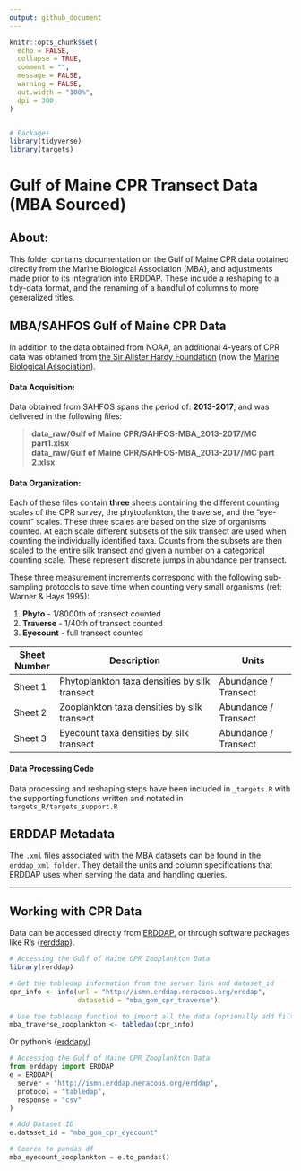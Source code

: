 ```yaml
---
output: github_document
---
```


<!-- README.md is generated from README.Rmd. Please edit that file -->

```r
knitr::opts_chunk$set(
  echo = FALSE,
  collapse = TRUE,
  comment = "",
  message = FALSE,
  warning = FALSE,
  out.width = "100%", 
  dpi = 300
)


# Packages
library(tidyverse)
library(targets)
```


# Gulf of Maine CPR Transect Data (MBA Sourced)


## About:

This folder contains documentation on the Gulf of Maine CPR data obtained directly from the Marine Biological Association (MBA), and adjustments made prior to its integration into ERDDAP. These include a reshaping to a tidy-data format, and the renaming of a handful of columns to more generalized titles.

## MBA/SAHFOS Gulf of Maine CPR Data

In addition to the data obtained from NOAA, an additional 4-years of CPR data was obtained from [the Sir Alister Hardy Foundation](https://www.cprsurvey.org/about-us/sir-alister-hardy-and-the-continuous-plankton-recorder-cpr-survey/) (now the [Marine Biological Association](https://www.cprsurvey.org/about-us/the-marine-biological-association/)).

#### Data Acquisition:

Data obtained from SAHFOS spans the period of: **2013-2017**, and was delivered in the following files:

> **data_raw/Gulf of Maine CPR/SAHFOS-MBA_2013-2017/MC part1.xlsx**      
> **data_raw/Gulf of Maine CPR/SAHFOS-MBA_2013-2017/MC part 2.xlsx**

#### Data Organization:

Each of these files contain **three** sheets containing the different counting scales of the CPR survey, the phytoplankton, the traverse, and the "eye-count" scales. These three scales are based on the size of organisms counted. At each scale different subsets of the silk transect are used when counting the individually identified taxa. Counts from the subsets are then scaled to the entire silk transect and given a number on a categorical counting scale. These represent discrete jumps in abundance per transect.

These three measurement increments correspond with the following sub-sampling protocols to save time when counting very small organisms (ref: Warner & Hays 1995):

1.  **Phyto** - 1/8000th of transect counted\
2.  **Traverse** - 1/40th of transect counted\
3.  **Eyecount** - full transect counted



| Sheet Number  | Description                                    | Units                  |
| ------------- | ---------------------------------------------- | ---------------------- |
| Sheet 1       | Phytoplankton taxa densities by silk transect  |  Abundance / Transect  |
| Sheet 2       | Zooplankton taxa densities by silk transect    |  Abundance / Transect  |
| Sheet 3       | Eyecount taxa densities by silk transect       |  Abundance / Transect  |


#### Data Processing Code

Data processing and reshaping steps have been included in `_targets.R` with the supporting functions written and notated in `targets_R/targets_support.R`

## ERDDAP Metadata

The `.xml` files associated with the MBA datasets can be found in the `erddap_xml folder`. They detail the units and column specifications that ERDDAP uses when serving the data and handling queries.


---

## Working with CPR Data

Data can be accessed directly from [ERDDAP](http://ismn.erddap.neracoos.org/erddap/index.html), or through software packages like R's {[rerddap](https://github.com/ropensci/rerddap/tree/0723cafce46cf31dd46efed71d76706788c08889)}.

```r
# Accessing the Gulf of Maine CPR Zooplankton Data
library(rerddap)

# Get the tabledap information from the server link and dataset_id
cpr_info <- info(url = "http://ismn.erddap.neracoos.org/erddap", 
                 datasetid = "mba_gom_cpr_traverse")

# Use the tabledap function to import all the data (optionally add filters)
mba_traverse_zooplankton <- tabledap(cpr_info)

```


Or python's {[erddapy](https://ioos.github.io/erddapy/)}.

```python
# Accessing the Gulf of Maine CPR Zooplankton Data
from erddapy import ERDDAP
e = ERDDAP(
  server = "http://ismn.erddap.neracoos.org/erddap",
  protocol = "tabledap",
  response = "csv"
)

# Add Dataset ID
e.dataset_id = "mba_gom_cpr_eyecount"

# Coerce to pandas df
mba_eyecount_zooplankton = e.to_pandas()

```



